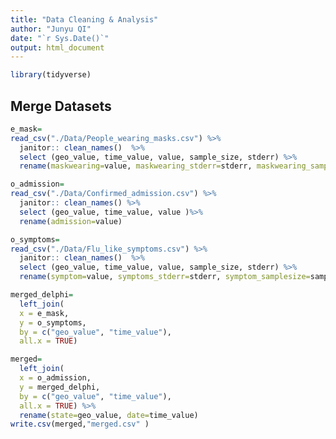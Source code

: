 ```yaml
---
title: "Data Cleaning & Analysis"
author: "Junyu QI"
date: "`r Sys.Date()`"
output: html_document
---
```


```r
library(tidyverse)
```

## Merge Datasets

```r
e_mask=
read_csv("./Data/People_wearing_masks.csv") %>%
  janitor:: clean_names()  %>%
  select (geo_value, time_value, value, sample_size, stderr) %>%
  rename(maskwearing=value, maskwearing_stderr=stderr, maskwearing_samplesize=sample_size )

o_admission=
read_csv("./Data/Confirmed_admission.csv") %>%
  janitor:: clean_names() %>%
  select (geo_value, time_value, value )%>%
  rename(admission=value)

o_symptoms=
read_csv("./Data/Flu_like_symptoms.csv") %>%
  janitor:: clean_names()  %>%
  select (geo_value, time_value, value, sample_size, stderr) %>%
  rename(symptom=value, symptoms_stderr=stderr, symptom_samplesize=sample_size )

merged_delphi=
  left_join(
  x = e_mask,
  y = o_symptoms,
  by = c("geo_value", "time_value"),
  all.x = TRUE) 

merged=
  left_join(
  x = o_admission,
  y = merged_delphi,
  by = c("geo_value", "time_value"),
  all.x = TRUE) %>%
  rename(state=geo_value, date=time_value) 
write.csv(merged,"merged.csv" )


```
